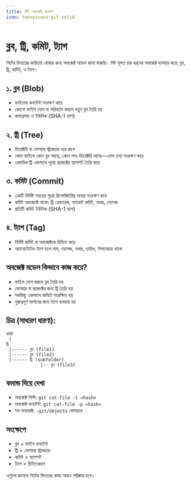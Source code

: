 ```yaml
---
title: গিট অবজেক্ট মডেল
icon: teenyicons:git-solid
---
```


# ব্লব, ট্রি, কমিট, ট্যাগ

গিটের ভিতরের কাঠামো বোঝার জন্য অবজেক্ট মডেল জানা জরুরি। গিট মূলত চার ধরনের অবজেক্ট ব্যবহার করে: ব্লব, ট্রি, কমিট, ও ট্যাগ।

## ১. ব্লব (Blob)
- ফাইলের কনটেন্ট সংরক্ষণ করে
- কোনো ফাইল যোগ বা পরিবর্তন করলে নতুন ব্লব তৈরি হয়
- কমপ্রেসড ও ইউনিক (SHA-1 হ্যাশ)

## ২. ট্রি (Tree)
- ডিরেক্টরি বা ফোল্ডার স্ট্রাকচার ধরে রাখে
- কোন ফাইলে কোন ব্লব আছে, কোন সাব-ডিরেক্টরি আছে—এসব তথ্য সংরক্ষণ করে
- একাধিক ট্রি একসাথে পুরো প্রজেক্টের স্ন্যাপশট তৈরি করে

## ৩. কমিট (Commit)
- একটি নির্দিষ্ট সময়ের পুরো রিপোজিটরির অবস্থা সংরক্ষণ করে
- কমিট অবজেক্টে থাকে: ট্রি রেফারেন্স, প্যারেন্ট কমিট, অথর, মেসেজ
- প্রতিটি কমিট ইউনিক (SHA-1 হ্যাশ)

## ৪. ট্যাগ (Tag)
- নির্দিষ্ট কমিট বা অবজেক্টকে চিহ্নিত করে
- অ্যানোটেটেড ট্যাগ হলে নাম, মেসেজ, অথর, তারিখ, সিগনেচার থাকে

## অবজেক্ট মডেল কিভাবে কাজ করে?
- ফাইল যোগ করলে ব্লব তৈরি হয়
- ফোল্ডার বা প্রজেক্টের জন্য ট্রি তৈরি হয়
- সবকিছু একসাথে কমিটে সংরক্ষিত হয়
- গুরুত্বপূর্ণ ভার্সনের জন্য ট্যাগ ব্যবহার হয়

## চিত্র (সাধারণ ধারণা):

```
কমিট
 |
ট্রি
 |------ ব্লব (file1)
 |------ ব্লব (file2)
 |------ ট্রি (subfolder)
             |-- ব্লব (file3)
```

## কমান্ড দিয়ে দেখা
- অবজেক্ট লিস্ট: `git cat-file -t <hash>`
- অবজেক্ট কনটেন্ট: `git cat-file -p <hash>`
- সব অবজেক্ট: `.git/objects` ফোল্ডারে

## সংক্ষেপে
- ব্লব = ফাইল কনটেন্ট
- ট্রি = ফোল্ডার স্ট্রাকচার
- কমিট = স্ন্যাপশট
- ট্যাগ = চিহ্নিতকরণ

এগুলো জানলে গিটের ভিতরের কাজ আরও পরিষ্কার হবে।
